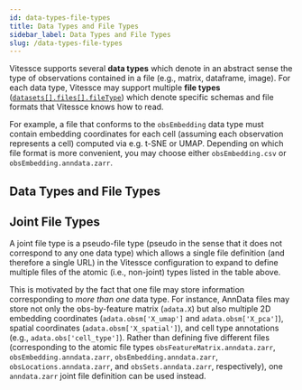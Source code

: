 ```yaml
---
id: data-types-file-types
title: Data Types and File Types
sidebar_label: Data Types and File Types
slug: /data-types-file-types
---
```


Vitessce supports several **data types** which denote in an abstract sense the type of observations contained in a file (e.g., matrix, dataframe, image).
For each data type, Vitessce may support multiple **file types** ([`datasets[].files[].fileType`](/docs/view-config-json/#files)) which denote specific schemas and file formats that Vitessce knows how to read.


For example, a file that conforms to the `obsEmbedding` data type must contain embedding coordinates for each cell (assuming each observation represents a cell) computed via e.g. t-SNE or UMAP.
Depending on which file format is more convenient, you may choose either `obsEmbedding.csv` or `obsEmbedding.anndata.zarr`.

## Data Types and File Types

<DataTypesTable />

## Joint File Types

A joint file type is a pseudo-file type (pseudo in the sense that it does not correspond to any one data type) which allows a single file definition
(and therefore a single URL) in the Vitessce configuration
to expand to define multiple files of the atomic (i.e., non-joint) types listed in the table above.

This is motivated by the fact that one file may store information corresponding to _more than one_ data type.
For instance, AnnData files may store not only the obs-by-feature matrix (`adata.X`)
but also multiple 2D embedding coordinates (`adata.obsm['X_umap']` and `adata.obsm['X_pca']`),
spatial coordinates (`adata.obsm['X_spatial']`),
and cell type annotations (e.g., `adata.obs['cell_type']`).
Rather than defining five different files
(corresponding to the atomic file types `obsFeatureMatrix.anndata.zarr`, `obsEmbedding.anndata.zarr`,
`obsEmbedding.anndata.zarr`, `obsLocations.anndata.zarr`, and `obsSets.anndata.zarr`, respectively),
one `anndata.zarr` joint file definition can be used instead.